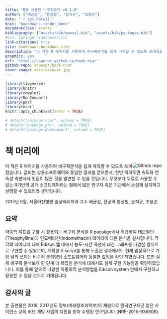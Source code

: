 ```yaml
---
title: "R을 사용한 비구획분석 v0.1.0"
author: ["배균섭", "한성필", "윤석규", "조용순"]
date: "`r Sys.Date()`"
knit: "bookdown::render_book"
documentclass: krantz
bibliography: ["assets/bib/manual.bib", "assets/bib/packages.bib"]
#csl: springer-vancouver.csl
link-citations: true
site: bookdown::bookdown_site
description: "이 책은 R 패키지를 사용하여 비구획분석을 쉽게 따라할 수 있도록 쓰여졌습니다.  값비싼 상용소프트웨어와 동일한 결과를 얻으면서, 한번 익혀두면 속도와 연속성 측면에서 잇점이 많은 것을 발견할 수 있을 것입니다.  무엇보다 무료로 사용할 수 있는 R기반의 공개 소프트웨어라는 점에서 많은 연구자 혹은 기관에서 손쉽게 설치하고 실행할 수 있으리라 생각됩니다."
graphics: yes
url: 'http\://asancpt.github.io/book-ncar'
github-repo: asancpt/book-ncar
cover-image: assets/cover.jpg
---
```


```r
library(tidyverse)
library(knitr)
library(cowplot)
library(NonCompart)
library(pkr) 
library(ncar)
knitr::opts_chunk$set(error = TRUE)

# detach("package:ncar", unload = TRUE)
# detach("package:pkr", unload = TRUE)
# detach("package:NonCompart", unload = TRUE)
```

# 책 머리에 {-}

[<img src="assets/cover.jpg" style="max-width:30%;min-width:80px;float:right;" alt="Github repo" />](https://github.com/asancpt/book-ncar)

이 책은 R 패키지를 사용하여 비구획분석을 쉽게 따라할 수 있도록 쓰여졌습니다. 
값비싼 상용소프트웨어와 동일한 결과를 얻으면서, 한번 익혀두면 속도와 연속성 측면에서 잇점이 많은 것을 발견할 수 있을 것입니다. 
무엇보다 무료로 사용할 수 있는 R기반의 공개 소프트웨어라는 점에서 많은 연구자 혹은 기관에서 손쉽게 설치하고 실행할 수 있으리라 생각됩니다.

2017년 9월, 
서울아산병원 임상약리학과 교수 배균섭, 전공의 한성필, 윤석규, 조용순 

## 요약 {-}

약동학 지표를 구할 시 활용되는 비구획 분석을 R pacakge에서 적용하여 테오필린(Theophylline)과 인도메타신(Indomethacin) 데이터에 대한 분석을 실시합니다. 
각각의 데이터에 대해 Edison 엡 내에서 농도-시간 곡선에 대한 그래프를 다양한 방식으로 구현할 수 있었으며, 계획한 R script를 통해 도출된 결과에서도 현재 임상적으로 가장 널리 쓰이는 비구획 분석방법 소프트웨어와 동일한 값임을 확인 하였습니다. 
또한 실제 비구획 분석보다 한 단계 더 복잡한 분석에 대해서도 실제 구현 가능함을 확인하였습니다. 
이를 통해 앞으로 다양한 약동학적 분석방법을 Edison system 안에서 구현하고 활용할 수 있을 것으로 기대됩니다.
 
## 감사의 글 {-}

본 출판물은 2016, 2017년도 정부(미래창조과학부)의 재원으로 한국연구재단 첨단 사이언스·교육 허브 개발 사업의 지원을 받아 수행된 연구입니다 (NRF-2016-936606).

